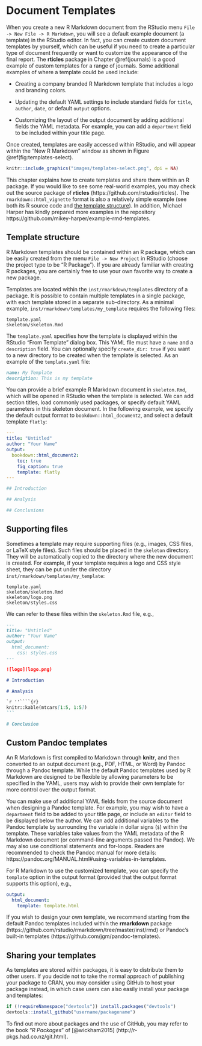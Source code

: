 # Document Templates {#document-templates}

When you create a new R Markdown document from the RStudio menu `File -> New File -> R Markdown`, you will see a default example document (a template) in the RStudio editor. In fact, you can create custom document templates by yourself, which can be useful if you need to create a particular type of document frequently or want to customize the appearance of the final report. The **rticles** package in Chapter \@ref(journals) is a good example of custom templates for a range of journals. Some additional examples of where a template could be used include:

- Creating a company branded R Markdown template that includes a logo and branding colors.

- Updating the default YAML settings to include standard fields for `title`, `author`, `date`, or default `output` options.

- Customizing the layout of the output document by adding additional fields the YAML metadata. For example, you can add a `department` field to be included within your title page.

Once created, templates are easily accessed within RStudio, and will appear within the "New R Markdown" window as shown in Figure \@ref(fig:templates-select).

```r
knitr::include_graphics("images/templates-select.png", dpi = NA)
```

This chapter explains how to create templates and share them within an R package. If you would like to see some real-world examples, you may check out the source package of **rticles** (https://github.com/rstudio/rticles). The `rmarkdown::html_vignette` format is also a relatively simple example (see both its R source code and [the template structure](https://github.com/rstudio/rmarkdown/tree/master/inst/rmarkdown/templates/html_vignette)). In addition, Michael Harper has kindly prepared more examples in the repository https://github.com/mikey-harper/example-rmd-templates.

## Template structure {#template-structure}

R Markdown templates should be contained within an R package, which can be easily created from the menu `File -> New Project` in RStudio (choose the project type to be "R Package"). If you are already familiar with creating R packages, you are certainly free to use your own favorite way to create a new package.

Templates are located within the `inst/rmarkdown/templates` directory of a package. It is possible to contain multiple templates in a single package, with each template stored in a separate sub-directory. As a minimal example, `inst/rmarkdown/templates/my_template` requires the following files:

```text
template.yaml 
skeleton/skeleton.Rmd 
```

The `template.yaml` specifies how the template is displayed within the RStudio "From Template" dialog box. This YAML file must have a `name` and a `description` field. You can optionally specify  `create_dir: true` if you want to a new directory to be created when the template is selected. As an example of the `template.yaml` file:

```markdown
name: My Template
description: This is my template
```

You can provide a brief example R Markdown document in `skeleton.Rmd`, which will be opened in RStudio when the template is selected. We can add section titles, load commonly used packages, or specify default YAML parameters in this skeleton document. In the following example, we specify the default output format to `bookdown::html_document2`, and select a default template `flatly`:

```yaml
---
title: "Untitled"
author: "Your Name"
output:
  bookdown::html_document2:
    toc: true
    fig_caption: true
    template: flatly
---

## Introduction

## Analysis

## Conclusions
```

## Supporting files {#template-support}

Sometimes a template may require supporting files (e.g., images, CSS files, or LaTeX style files). Such files should be placed in the `skeleton` directory. They will be automatically copied to the directory where the new document is created. For example, if your template requires a logo and CSS style sheet, they can be put under the directory `inst/rmarkdown/templates/my_template`:

```text
template.yaml 
skeleton/skeleton.Rmd 
skeleton/logo.png 
skeleton/styles.css 
```

We can refer to these files within the `skeleton.Rmd` file, e.g.,

````markdown
---
title: "Untitled"
author: "Your Name"
output:
  html_document:
    css: styles.css
---

![logo](logo.png)

# Introduction

# Analysis

`r ''````{r}
knitr::kable(mtcars[1:5, 1:5])
```

# Conclusion
````

## Custom Pandoc templates {#template-pandoc}

An R Markdown is first compiled to Markdown through **knitr**, and then converted to an output document (e.g., PDF, HTML, or Word) by Pandoc through a Pandoc template. While the default Pandoc templates used by R Markdown are designed to be flexible by allowing parameters to be specified in the YAML, users may wish to provide their own template for more control over the output format.

You can make use of additional YAML fields from the source document when designing a Pandoc template. For example, you may wish to have a `department` field to be added to your title page, or include an `editor` field to be displayed below the author. We can add additional variables to the Pandoc template by surrounding the variable in dollar signs (`$`) within the template. These variables take values from the YAML metadata of the R Markdown document (or command-line arguments passed the Pandoc). We may also use conditional statements and for-loops. Readers are recommended to check the Pandoc manual for more details: https://pandoc.org/MANUAL.html#using-variables-in-templates.

For R Markdown to use the customized template, you can specify the `template` option in the output format (provided that the output format supports this option), e.g.,

```yaml
output:
  html_document:
    template: template.html
```

If you wish to design your own template, we recommend starting from the default Pandoc templates included within the **rmarkdown** package (https://github.com/rstudio/rmarkdown/tree/master/inst/rmd) or Pandoc's built-in templates (https://github.com/jgm/pandoc-templates).

## Sharing your templates {#template-share}

As templates are stored within packages, it is easy to distribute them to other users. If you decide not to take the normal approach of publishing your package to CRAN, you may consider using GitHub to host your package instead, in which case users can also easily install your package and templates:

```r
if (!requireNamespace("devtools")) install.packages("devtools")
devtools::install_github("username/packagename")
```

To find out more about packages and the use of GitHub, you may refer to the book "*R Packages*" of [@wickham2015] (http://r-pkgs.had.co.nz/git.html).
